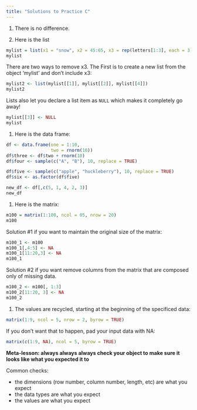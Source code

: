 ```yaml
---
title: "Solutions to Practice C"
---
```



1. There is no difference. 

1. Here is the list

```r
mylist = list(x1 = "snow", x2 = 45:65, x3 = rep(letters[1:3], each = 3), x4 = matrix(1:100, nrow = 10))
mylist
```

There are two ways to remove x3. The First is to create a new list from the object 'mylist' and don't include x3:

```r
mylist2 <- list(mylist[[1]], mylist[[2]], mylist[[4]])
mylist2
```

Lists also let you declare a list item as `NULL` which makes it completely go away!

```r
mylist[[3]] <- NULL
mylist
```
1. Here is the data frame: 


```r
df <- data.frame(one = 1:10,
                 two = rnorm(10))
df$three <- df$two + rnorm(10)
df$four <- sample(c("A", "B"), 10, replace = TRUE)
```

```r
df$five <- sample(c("apple", "huckleberry"), 10, replace = TRUE)
df$six <- as.factor(df$five)
```

```r
new_df <- df[,c(5, 1, 4, 2, 3)]
new_df
```







1. Here is the matrix: 

```r
m100 = matrix(1:100, ncol = 05, nrow = 20)
m100
```
Solution #1 if you want to maintain the original size of the matrix:
```r
m100_1 <- m100
m100_1[,4:5] <- NA
m100_1[11:20,3] <- NA
m100_1
```


Solution #2 if you want remove columns from the matrix that are composed only of missing data. 

```r
m100_2 <- m100[, 1:3]
m100_2[11:20, 3] <- NA
m100_2
```

1. The values are recycled, starting at the beginning of the specificed data:

```r
matrix(1:9, ncol = 5, nrow = 2, byrow = TRUE)
```
If you don't want that to happen, pad your input data with NA:

```r
matrix(c(1:9, NA), ncol = 5, byrow = TRUE)
```


**Meta-lesson: always always always check your object to make sure it looks like what you expected it to**

Common checks: 

  * the dimensions (row number, column number, length, etc) are what you expect
  * the data types are what you expect
  * the values are what you expect

  
  
